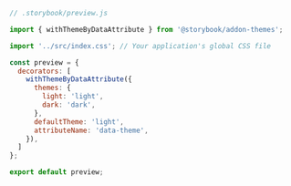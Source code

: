 ```js
// .storybook/preview.js

import { withThemeByDataAttribute } from '@storybook/addon-themes';

import '../src/index.css'; // Your application's global CSS file

const preview = {
  decorators: [
    withThemeByDataAttribute({
      themes: {
        light: 'light',
        dark: 'dark',
      },
      defaultTheme: 'light',
      attributeName: 'data-theme',
    }),
  ]
};

export default preview;
```

